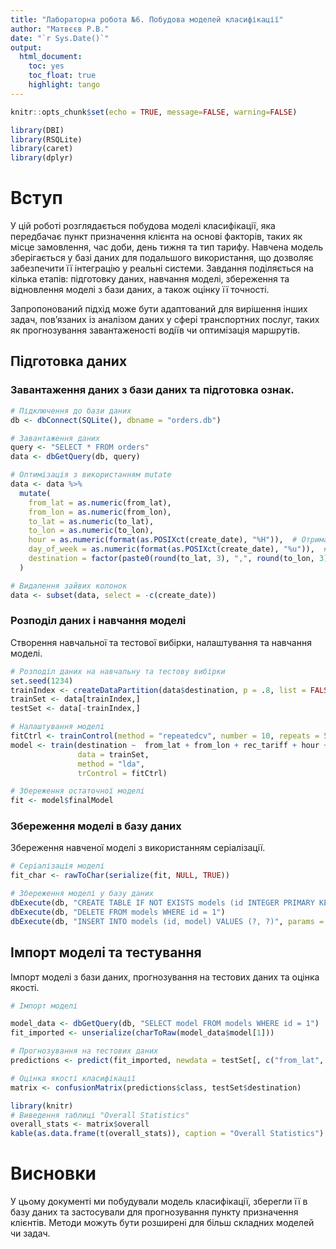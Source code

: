```yaml
---
title: "Лабораторна робота №6. Побудова моделей класифікації"
author: "Матвєєв Р.В."
date: "`r Sys.Date()`"
output: 
  html_document:
    toc: yes
    toc_float: true
    highlight: tango
---
```


```r
knitr::opts_chunk$set(echo = TRUE, message=FALSE, warning=FALSE)
```

```r
library(DBI)
library(RSQLite)
library(caret)
library(dplyr)
```

# Вступ

У цій роботі розглядається побудова моделі класифікації, яка передбачає пункт призначення клієнта на основі факторів, таких як місце замовлення, час доби, день тижня та тип тарифу. Навчена модель зберігається у базі даних для подальшого використання, що дозволяє забезпечити її інтеграцію у реальні системи. Завдання поділяється на кілька етапів: підготовку даних, навчання моделі, збереження та відновлення моделі з бази даних, а також оцінку її точності.

Запропонований підхід може бути адаптований для вирішення інших задач, пов'язаних із аналізом даних у сфері транспортних послуг, таких як прогнозування завантаженості водіїв чи оптимізація маршрутів.

## Підготовка даних

### Завантаження даних з бази даних та підготовка ознак.

```r
# Підключення до бази даних
db <- dbConnect(SQLite(), dbname = "orders.db")

# Завантаження даних
query <- "SELECT * FROM orders"
data <- dbGetQuery(db, query)

# Оптимізація з використанням mutate
data <- data %>%
  mutate(
    from_lat = as.numeric(from_lat),
    from_lon = as.numeric(from_lon),
    to_lat = as.numeric(to_lat),
    to_lon = as.numeric(to_lon),
    hour = as.numeric(format(as.POSIXct(create_date), "%H")),  # Отримання години із часу замовлення
    day_of_week = as.numeric(format(as.POSIXct(create_date), "%u")),  # Отримання дня тижня
    destination = factor(paste0(round(to_lat, 3), ",", round(to_lon, 3)))  # Пункт призначення як фактор
  )

# Видалення зайвих колонок
data <- subset(data, select = -c(create_date))

```

### Розподіл даних і навчання моделі

Створення навчальної та тестової вибірки, налаштування та навчання моделі.

```r
# Розподіл даних на навчальну та тестову вибірки
set.seed(1234)
trainIndex <- createDataPartition(data$destination, p = .8, list = FALSE)
trainSet <- data[trainIndex,]
testSet <- data[-trainIndex,]

# Налаштування моделі
fitCtrl <- trainControl(method = "repeatedcv", number = 10, repeats = 5)
model <- train(destination ~  from_lat + from_lon + rec_tariff + hour + day_of_week, 
               data = trainSet, 
               method = "lda", 
               trControl = fitCtrl)

# Збереження остаточної моделі
fit <- model$finalModel
```

### Збереження моделі в базу даних

Збереження навченої моделі з використанням серіалізації.

```r
# Серіалізація моделі
fit_char <- rawToChar(serialize(fit, NULL, TRUE))

# Збереження моделі у базу даних
dbExecute(db, "CREATE TABLE IF NOT EXISTS models (id INTEGER PRIMARY KEY, model TEXT)")
dbExecute(db, "DELETE FROM models WHERE id = 1")
dbExecute(db, "INSERT INTO models (id, model) VALUES (?, ?)", params = list(1, fit_char))

```

## Імпорт моделі та тестування

Імпорт моделі з бази даних, прогнозування на тестових даних та оцінка якості.

```r
# Імпорт моделі

model_data <- dbGetQuery(db, "SELECT model FROM models WHERE id = 1")
fit_imported <- unserialize(charToRaw(model_data$model[1]))

# Прогнозування на тестових даних
predictions <- predict(fit_imported, newdata = testSet[, c("from_lat", "from_lon", "rec_tariff", "hour", "day_of_week")])

# Оцінка якості класифікації
matrix <- confusionMatrix(predictions$class, testSet$destination)

library(knitr)
# Виведення таблиці "Overall Statistics"
overall_stats <- matrix$overall
kable(as.data.frame(t(overall_stats)), caption = "Overall Statistics")


```

# Висновки

У цьому документі ми побудували модель класифікації, зберегли її в базу даних та застосували для прогнозування пункту призначення клієнтів. Методи можуть бути розширені для більш складних моделей чи задач.

